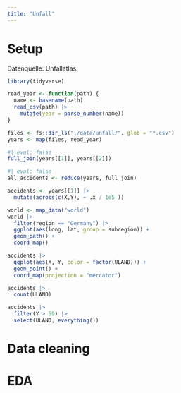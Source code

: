 ```yaml
---
title: "Unfall"
---
```


# Setup

Datenquelle: Unfallatlas.

```r
library(tidyverse)
```


```r
read_year <- function(path) {
  name <- basename(path)
  read_csv(path) |> 
    mutate(year = parse_number(name))
}

files <- fs::dir_ls("./data/unfall/", glob = "*.csv")
years <- map(files, read_year)
```

```r
#| eval: false
full_join(years[[1]], years[[2]])
```



```r
#| eval: false
all_accidents <- reduce(years, full_join)
```



```r
accidents <- years[[1]] |> 
  mutate(across(c(X,Y), ~ .x / 1e5 ))
```


```r
world <- map_data("world")
world |> 
  filter(region == "Germany") |> 
  ggplot(aes(long, lat, group = subregion)) +
  geom_path() +
  coord_map()
```


```r
accidents |> 
  ggplot(aes(X, Y, color = factor(ULAND))) +
  geom_point() +
  coord_map(projection = "mercator")
```

```r
accidents |> 
  count(ULAND)
```


```r
accidents |> 
  filter(Y > 59) |> 
  select(ULAND, everything())
```



# Data cleaning

# EDA


